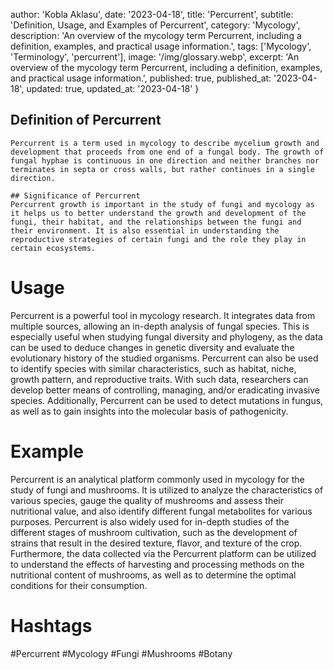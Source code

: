 
  author: 'Kobla Aklasu',
  date: '2023-04-18',
  title: 'Percurrent',
  subtitle: 'Definition, Usage, and Examples of Percurrent',
  category: 'Mycology',
  description: 'An overview of the mycology term Percurrent, including a definition, examples, and practical usage information.',
  tags: ['Mycology', 'Terminology', 'percurrent'],
  image: '/img/glossary.webp',
  excerpt: 'An overview of the mycology term Percurrent, including a definition, examples, and practical usage information.',
  published: true,
  published_at: '2023-04-18',
  updated: true,
  updated_at: '2023-04-18'
}




## Definition of Percurrent
    Percurrent is a term used in mycology to describe mycelium growth and development that proceeds from one end of a fungal body. The growth of fungal hyphae is continuous in one direction and neither branches nor terminates in septa or cross walls, but rather continues in a single direction.
    
    ## Significance of Percurrent
    Percurrent growth is important in the study of fungi and mycology as it helps us to better understand the growth and development of the fungi, their habitat, and the relationships between the fungi and their environment. It is also essential in understanding the reproductive strategies of certain fungi and the role they play in certain ecosystems.

# Usage

Percurrent is a powerful tool in mycology research. It integrates data from multiple sources, allowing an in-depth analysis of fungal species. This is especially useful when studying fungal diversity and phylogeny, as the data can be used to deduce changes in genetic diversity and evaluate the evolutionary history of the studied organisms. Percurrent can also be used to identify species with similar characteristics, such as habitat, niche, growth pattern, and reproductive traits. With such data, researchers can develop better means of controlling, managing, and/or eradicating invasive species. Additionally, Percurrent can be used to detect mutations in fungus, as well as to gain insights into the molecular basis of pathogenicity.

# Example

Percurrent is an analytical platform commonly used in mycology for the study of fungi and mushrooms. It is utilized to analyze the characteristics of various species, gauge the quality of mushrooms and assess their nutritional value, and also identify different fungal metabolites for various purposes. Percurrent is also widely used for in-depth studies of the different stages of mushroom cultivation, such as the development of strains that result in the desired texture, flavor, and texture of the crop. Furthermore, the data collected via the Percurrent platform can be utilized to understand the effects of harvesting and processing methods on the nutritional content of mushrooms, as well as to determine the optimal conditions for their consumption.

# Hashtags

#Percurrent #Mycology #Fungi #Mushrooms #Botany

